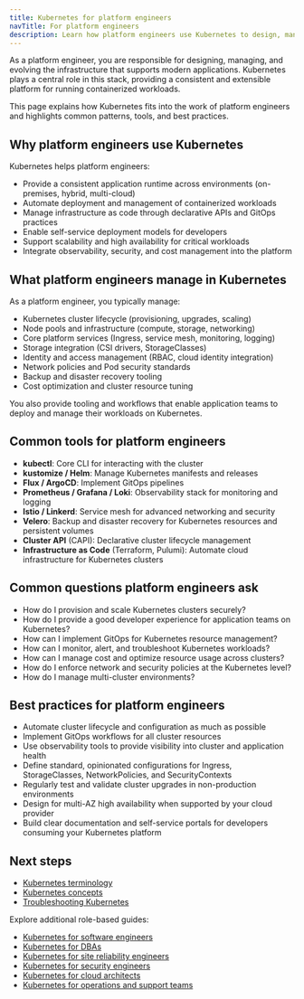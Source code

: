 ```yaml
---
title: Kubernetes for platform engineers
navTitle: For platform engineers
description: Learn how platform engineers use Kubernetes to design, manage, and operate modern cloud-native platforms.
---
```


As a platform engineer, you are responsible for designing, managing, and evolving the infrastructure that supports modern applications. Kubernetes plays a central role in this stack, providing a consistent and extensible platform for running containerized workloads.

This page explains how Kubernetes fits into the work of platform engineers and highlights common patterns, tools, and best practices.

## Why platform engineers use Kubernetes

Kubernetes helps platform engineers:

-   Provide a consistent application runtime across environments (on-premises, hybrid, multi-cloud)
-   Automate deployment and management of containerized workloads
-   Manage infrastructure as code through declarative APIs and GitOps practices
-   Enable self-service deployment models for developers
-   Support scalability and high availability for critical workloads
-   Integrate observability, security, and cost management into the platform

## What platform engineers manage in Kubernetes

As a platform engineer, you typically manage:

-   Kubernetes cluster lifecycle (provisioning, upgrades, scaling)
-   Node pools and infrastructure (compute, storage, networking)
-   Core platform services (Ingress, service mesh, monitoring, logging)
-   Storage integration (CSI drivers, StorageClasses)
-   Identity and access management (RBAC, cloud identity integration)
-   Network policies and Pod security standards
-   Backup and disaster recovery tooling
-   Cost optimization and cluster resource tuning

You also provide tooling and workflows that enable application teams to deploy and manage their workloads on Kubernetes.

## Common tools for platform engineers

-   **kubectl**: Core CLI for interacting with the cluster
-   **kustomize / Helm**: Manage Kubernetes manifests and releases
-   **Flux / ArgoCD**: Implement GitOps pipelines
-   **Prometheus / Grafana / Loki**: Observability stack for monitoring and logging
-   **Istio / Linkerd**: Service mesh for advanced networking and security
-   **Velero**: Backup and disaster recovery for Kubernetes resources and persistent volumes
-   **Cluster API** (CAPI): Declarative cluster lifecycle management
-   **Infrastructure as Code** (Terraform, Pulumi): Automate cloud infrastructure for Kubernetes clusters

## Common questions platform engineers ask

-   How do I provision and scale Kubernetes clusters securely?
-   How do I provide a good developer experience for application teams on Kubernetes?
-   How can I implement GitOps for Kubernetes resource management?
-   How can I monitor, alert, and troubleshoot Kubernetes workloads?
-   How can I manage cost and optimize resource usage across clusters?
-   How do I enforce network and security policies at the Kubernetes level?
-   How do I manage multi-cluster environments?

## Best practices for platform engineers

-   Automate cluster lifecycle and configuration as much as possible
-   Implement GitOps workflows for all cluster resources
-   Use observability tools to provide visibility into cluster and application health
-   Define standard, opinionated configurations for Ingress, StorageClasses, NetworkPolicies, and SecurityContexts
-   Regularly test and validate cluster upgrades in non-production environments
-   Design for multi-AZ high availability when supported by your cloud provider
-   Build clear documentation and self-service portals for developers consuming your Kubernetes platform

## Next steps

-   [Kubernetes terminology](/portal/kubernetes/learn/explained/terminology)
-   [Kubernetes concepts](/portal/kubernetes/learn/explained/kubernetes-concepts)
-   [Troubleshooting Kubernetes](/portal/kubernetes/learn/how-to/troubleshooting-on-kubernetes/)

Explore additional role-based guides:

-   [Kubernetes for software engineers](./software-engineers)
-   [Kubernetes for DBAs](./dbas)
-   [Kubernetes for site reliability engineers](./sres)
-   [Kubernetes for security engineers](./security-engineers)
-   [Kubernetes for cloud architects](./cloud-architects)
-   [Kubernetes for operations and support teams](./operations-support)

